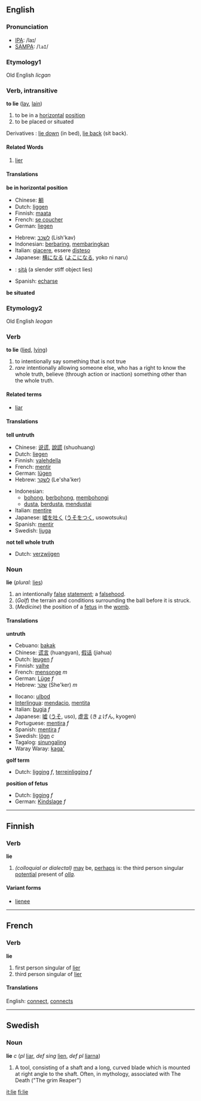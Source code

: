 ==English==
=== Pronunciation ===
*[[w:IPA|IPA]]: /laɪ/
*[[w:SAMPA|SAMPA]]: /<tt>laI</tt>/
===Etymology1===
Old English ''licgan''
=== Verb, intransitive ===

'''to lie''' ([[lay]], [[lain]])

#<!--DefA--> to be in a [[horizontal]] [[position]]
#<!--DefB--> to be placed or situated

Derivatives : [[lie down]] (in bed), [[lie back]] (sit back). 

==== Related Words ====

# [[lier]]

==== Translations ====
<!--DefA--> '''be in horizontal position'''
{{top}}
*Chinese: [[躺]]
*Dutch: [[liggen]]
*Finnish: [[maata]]
*French: [[se coucher]]
*German: [[liegen]]
{{mid}}
*Hebrew: [[לשכב]] (Lish'kav)
*Indonesian: [[baring|berbaring]], [[baring|membaringkan]]
*Italian: [[giacere]], essere [[disteso]]
*Japanese: [[横になる]] ([[よこになる]], yoko ni naru)
*{{nv}}: [[sitą́]] (a slender stiff object lies) 
*Spanish: [[echarse]]
{{bottom}}

<!--DefB--> '''be situated'''

===Etymology2===
Old English ''leogan''

=== Verb ===
'''to lie''' ([[lied]], [[lying]])

#<!--DefC--> to intentionally say something that is not true
#<!--DefD--> ''rare'' intentionally allowing someone else, who has a right to know the whole truth, believe (through action or inaction) something other than the whole truth.

==== Related terms ====
*[[liar]]

==== Translations ====
<!--DefC--> '''tell untruth'''
{{top}}
*Chinese: [[说谎]], [[說謊]] (shuohuang)
*Dutch: [[liegen]]
*Finnish: [[valehdella]]
*French: [[mentir]]
*German: [[lügen]]
*Hebrew: [[לשקר]] (Le'sha'ker)
{{mid}}
*Indonesian: 
** [[bohong]], [[bohong|berbohong]], [[bohong|membohongi]]
** [[dusta]], [[dusta|berdusta]], [[dusta|mendustai]]
*Italian: [[mentire]]
*Japanese: [[嘘を吐く]] ([[うそをつく]], usowotsuku)
*Spanish: [[mentir]]
*Swedish: [[ljuga]]
{{bottom}}

<!--DefD--> '''not tell whole truth'''
*Dutch: [[verzwijgen]]

=== Noun ===
'''lie''' (''plural:'' [[lies]])

#<!--DefE--> an intentionally [[false]] [[statement]]; a [[falsehood]].
#<!--DefF--> (''Golf'') the terrain and conditions surrounding the ball before it is struck.
#<!--DefG--> (''Medicine'') the position of a [[fetus]] in the [[womb]].

==== Translations ====
<!--DefE--> '''untruth'''
{{top}}
*Cebuano: [[bakak]]
*Chinese: [[谎言]] (huangyan), [[假话]] (jiahua)
*Dutch: [[leugen]] ''f''
*Finnish: [[valhe]]
*French: [[mensonge]] ''m''
*German: [[Lüge]] ''f''
*Hebrew: [[שקר]] (She'ker) ''m''
{{mid}}
*Ilocano: [[ulbod]]
*[[Interlingua]]: [[mendacio]], [[mentita]]
*Italian: [[bugia]] ''f''
*Japanese: [[嘘]] ([[うそ]], uso), [[虚言]] (きょげん, kyogen)
*Portuguese: [[mentira]] ''f''
*Spanish: [[mentira]] ''f''
*Swedish: [[lögn]] ''c''
*Tagalog: [[sinungaling]]
*Waray Waray: [[kaga']]
{{bottom}}
<!--DefF--> '''golf term'''
*Dutch: [[ligging]] ''f'', [[terreinligging]] ''f''

<!--DefF--> '''position of fetus'''
*Dutch: [[ligging]] ''f''
*German: [[Kindslage]] ''f''

----
==Finnish==
===Verb===
'''lie'''

#<!--DefH--> ''(colloquial or dialectal)'' [[may]] be, [[perhaps]] is: the third person singular [[potential]] present of ''[[olla]]''.

====Variant forms====
*[[lienee]]

----
==French==
===Verb===
'''lie'''

#<!--DefI--> first person singular of [[lier]]
#<!--DefJ--> third person singular of [[lier]]

====Translations====
English: <!--DefI--> [[connect]], <!--DefJ--> [[connects]]

-----
==Swedish==
===Noun===
'''lie''' ''c'' (''pl'' [[liar]], ''def sing'' [[lien]], ''def pl'' [[liarna]])

#<!--DefK--> A tool, consisting of a shaft and a long, curved blade which is mounted at right angle to the shaft. Often, in mythology, associated with The Death ("The grim Reaper")

[[it:lie]]
[[fi:lie]]